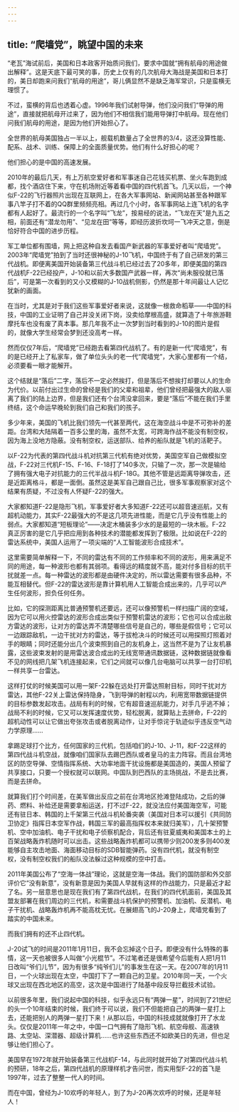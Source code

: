 ```yaml
---
---
---
```

title: “爬墙党”，眺望中国的未来
---

“老瓦”海试前后，美国和日本政客开始质问我们，要求中国就“拥有航母的用途做出解释”。这是天底下最可笑的事，历史上仅有的几次航母大海战是美国和日本打的，美日却跑来问我们“航母的用途”，哥儿俩显然不是缺乏海军常识，只是蛮横无理惯了。

不过，蛮横的背后也透着心虚。1996年我们试射导弹，他们没问我们“导弹的用途”，直接就把航母开过来了，因为他们不相信我们能用导弹打中航母。现在他们问我们航母的用途，是因为他们开始担心了。

全世界的航母美国独占一半以上，舰载机数量占了全世界的3/4，这还没算性能、配系、战术、训练、保障上的全面质量优势。他们有什么好担心的呢？

他们担心的是中国的高速发展。

2010年的最后几天，有上万航空爱好者和军事迷自己花钱买机票、坐火车跑到成都，找个酒店住下来，守在机场附近等着看中国的四代机首飞。几天以后，一个神似F-22的飞行器照片出现在互联网上，在各大军事网站、新闻网站甚至各种跟军事八竿子打不着的QQ群里频频亮相。再过几个小时，各军事网站上连飞机的名字都有人起好了。最流行的一个名字叫“飞龙”，按易经的说法，“飞龙在天”是九五之相，前面还有“潜龙勿用”、“见龙在田”等等，即经历波折坎坷一飞冲天之意，倒是恰好符合中国的进步历程。

军工单位都有围墙，网上把这种自发去看国产新武器的军事爱好者叫“爬墙党”。2003年“爬墙党”拍到了当时还很神秘的J-10飞机，中国终于有了自己研发的第三代战机。即便离美国开始装备第三代战斗机已经过去了20多年，即便美国的第四代战机F-22已经投产，J-10和以前大多数国产武器一样，再次“尚未服役就已落后”，可是第一次看到的又小又模糊的J-10战机侧影，仍然是那十年间最让人记忆犹新的画面。

在当时，尤其是对于我们这些军事爱好者来说，这就像一根救命稻草——中国的科技，中国的工业证明了自己并没关闭下岗，没卖给摩根高盛，就算造了十年旅游鞋摩托车也没有废了真本事。那几年我不止一次梦到当时看到的J-10的图片是假的，就像大学生经常会梦到还没高考一样。

然而仅仅7年后，“爬墙党”已经跑去看第四代战机了。有的是新一代“爬墙党”，有的是已经开上了私家车，做了单位头头的老一代“爬墙党”，大家心里都有一个结，必须要看一眼才能解开。

这个结就是“落后”二字，落后不一定必然挨打，但是落后不想挨打却要以人的生命为代价。以前付出过生命的曾经是我们的父辈和祖辈，他们曾经把最强大的敌人驱离了我们的陆上边界，但是我们还有个台湾没拿回来，要是“落后”不能在我们手里终结，这个命运早晚轮到我们自己和我们的孩子。

多少年来，美国的飞机比我们领先一代甚至两代，这在海空战斗中是不可弥补的差距。台湾和大陆隔着一百多公里的海，虽然不太宽，可跨海作战不能没有制空权，因为海上没地方隐蔽。没有制空权，运送部队、给养的船队就是飞机的活靶子。

以F-22为代表的第四代战斗机对抗第三代机有绝对优势，美国空军自己做模拟空战，F-22对三代机F-15、F-16、F-18打了140多次，只输了一次，那一次是输给了拥有强大电子对抗能力的三代半战斗机F-18G。其他不管是远距离导弹攻击，还是近距离格斗，都是一面倒。虽然这是美军自己跟自己比，很多军事观察家对这个结果有质疑，不过没有人怀疑F-22的强大。

大家都知道F-22是隐形飞机，军事爱好者大多知道F-22还可以超音速巡航，又有超机动能力，其实F-22最强大的不是这几项先进性能，而是它几乎没有性能上的弱点。大家都知道“短板理论”——决定木桶装多少水的是最短的一块木板。F-22真正厉害的是它几乎把应用到各种技术的潜能都发挥到了极限。比如说在F-22的雷达系统中，美国人运用了一项尖端的“人工智能波形合成技术”。

这里需要简单解释一下，不同的雷达有不同的工作频率和不同的波形，用来满足不同的用途，每一种波形也都有其弱项。看得远的精度就不高，能对付多目标的抗干扰就差一点。每一种雷达的波形都是由硬件决定的，所以雷达需要有很多品种，不能互相替代。但F-22的雷达波形是靠计算机用人工智能合成出来的，几乎可以产生任何波形，担负任何任务。

比如，它的探测距离比普通预警机还要远，还可以像预警机一样扫描广阔的空域，因为它可以用火控雷达的波形合成出类似于预警机雷达的波形；它也可以合成出敌方雷达的波形，让对方的雷达弄不清楚哪些信号是自己的，哪些是假信号；它可以一边跟踪敌机，一边干扰对方的雷达，等于拔枪决斗的时候还可以用探照灯照着对手的眼睛；同时还能分出几个波束照到自己的友机身上，这当然不是为了让友机暴露，这些波束发射的是用雷达波合成出的无线宽带通讯数据链，这种数据链就像看不见的网线把几架飞机连接起来，它们之间就可以像几台电脑可以共享一台打印机一样共享一台雷达。

这样打仗的时候美国可以用一架F-22躲在远处打开雷达照射目标，同时干扰对方雷达，其他F-22关上雷达保持隐身，飞到导弹的射程以内，利用宽带数据链提供的目标参数发起攻击。战局有利的时候，它有超音速巡航能力，对手几乎逃不掉；战局不利的时候，它又可以发挥速度优势，轻松脱离，就算贴上去拼命，F-22的超机动性可以让它做出夸张攻击或者脱离动作，让对手惊诧于轨迹似乎违反空气动力学原理……

拿踢足球打个比方，任何国家的三代机，包括咱们的J-10、J-11，和F-22这样的第四代战斗机空战，就像咱们国家队去踢巴西队或者皇马的主力阵容。而且台湾地区的防空导弹、空情指挥系统、大功率地面干扰设施都是美国造的，美国人预留了共享接口，只要一个授权就可以联网。中国队到巴西队的主场挑战，不是去比赛，而是去拼命。

就算我们打个时间差，在美军做出反应之前在台湾地区抢滩登陆成功，之后的弹药、燃料、补给还是需要拿船运送，打不过F-22，就没法应付美国海空军，可能还有驻日本、韩国的上千架第三代战斗机轮番突袭（美国对日本可以援引《共同防卫协定》指挥日本空军作战，韩国三军的最高指挥权本来就归美军），几十架预警机、空中加油机、电子干扰和电子侦察机配合，背后还有驻夏威夷和美国本土的上百架战略轰炸机随时可以出击。这些战略轰炸机都可以携带少则200发多则400发能够自主攻击地面、海面移动目标的SDB智能弹药。没有四代机，就没有制空权，没有制空权我们的船队没法躲过这种规模的空中打击。

2011年美国公布了“空海一体战”理论，这就是空海一体战。我们的国防部和外交部评价它“没有新意”，没有新意是因为美国人早就有这样的作战能力，只是最近才起了名。另一层意思也是现在我们有了第四代战机，在我们的四代机面前，美国及其盟友部署在我们周边的三代机，和需要战斗机保护的预警机、加油机、反潜机、电子干扰机、战略轰炸机再不能高枕无忧。在展翅高飞的J-20身上，爬墙党看到了踏实的中国未来。

而我们拥有的还不止四代机。

J-20试飞的时间是2011年1月11日，我不会忘掉这个日子。即便没有什么特殊的事情，这一天也被很多人叫做“小光棍节”。不过笔者还是很希望今后能有人把1月11日改叫“爷们儿节”，因为有很多“纯爷们儿”的事发生在这一天。在2007年的1月11日，一个火球出现在太空，中国打下了一颗自己的卫星。2010年同一天，一个火球又出现在西北地区的高空，这次是中国进行了陆基中段反导拦截技术试验。

以前很多年里，我们说起中国的科技，似乎永远只有“两弹一星”，时间到了21世纪的头一个10年结束的时候，我们终于可以说，我们不但能把自己的两弹一星打上去，还能把别人的两弹一星打下来！从那以后，中国的科技成就就像打开了水龙头。仅仅是2011年一年之中，中国一口气拥有了隐形飞机、航空母舰、高速铁路、太空站、深潜器、超级计算机……也许这些东西还不如欧美日的先进，但也足够让他们担心了。

美国早在1972年就开始装备第三代战机F-14，与此同时就开始了对第四代战斗机的预研，18年之后，第四代战机的原理样机才告问世，而实用型F-22的首飞是1997年，过去了整整一代人的时间。

而在中国，曾经为J-10欢呼的年轻人，到了为J-20再次欢呼的时候，还是年轻人！